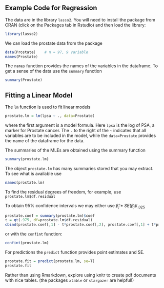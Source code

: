 ## Example Code for Regression
The data are in the library `lasso2`.  You will need to install the package from CRAN (click on the Packages tab in Rstudio) and then load the library:
```r
library(lasso2)
```

We can load the prostate data from the package
```r
data(Prostate)    # n = 97, 9 variable
names(Prostate)
```
The `names` function provides the names of the variables in the dataframe. 
To get a sense of the data use the `summary` function
```r
summary(Prostate)
```

## Fitting a Linear Model

The `lm` function is used to fit linear models
```r
prostate.lm = lm(lpsa ~ ., data=Prostate)
```
where the first argument is a model formula.  Here `lpsa` is the log of PSA, a marker for Prostate cancer.  The `.` to the right of the `~` indicates that all variables are to be included in the model, while the `data=Prostate` provides the name of the dataframe for the data.

The summaries of the MLEs are obtained using the summary function
```r
summary(prostate.lm)
```

The object `prostate.lm` has many summaries stored that you may extract. To see what is available use
```r
names(prostate.lm)
```
To find the residual degrees of freedom, for example, use `prostate.lm$df.residual`

To obtain 95\% confidence intervals we may either use $\hat{\beta}_j \pm SE(\beta_j) t_{.025}$ 

```r
prostate.coef = summary(prostate.lm)$coef
t = qt(.975, df=prostate.lm$df.residual)
cbind(prostate.coef[,1] - t*prostate.coef[,2], prostate.coef[,1] + t*prostate.coef[,2])
```


or with the `confint` function:
```r

confint(prostate.lm)
```

For predictions the `predict` function provides point estimates and SE.

```r

prostate.fit = predict(prostate.lm, se=T)
prostate.fit
```


Rather than using Rmarkdown, explore using knitr to create pdf documents with nice tables.   (the packages `xtable` or `stargazer` are helpful!)
